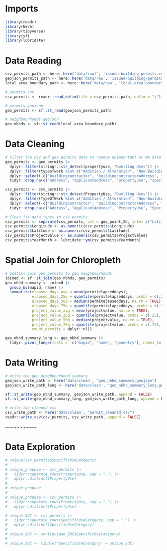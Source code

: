 
# Imports
```r
library(readr)
library(here)
library(tidyverse)
library(sf)
library(lubridate)
```

# Data Reading
```r
csv_permits_path <- here::here('data/raw/', 'issued-building-permits.csv')
geojson_permits_path <- here::here('data/raw', 'issued-building-permits.geojson')
local_area_boundary_path <- here::here('data/raw', 'local-area-boundary.geojson')

# permits csv
csv_permits <- readr::read_delim(file = csv_permits_path, delim = ";")

# permits geojson
geo_permits <- sf::st_read(geojson_permits_path)

# neighbourhoods geojson
geo_nbhds <- sf::st_read(local_area_boundary_path)
```

# Data Cleaning
```r

# Filter the csv and geo permits data to remove unimportant or NA data
geo_permits <- geo_permits |> 
  dplyr::filter(stringr::str_detect(propertyuse, "Dwelling Uses")) |>
  dplyr::filter(typeofwork %in% c("Addition / Alteration", "New Building")) |>
  dplyr::select(-c("buildingcontractor", "buildingcontractoraddress", "permitcategory")) |>
  tidyr::drop_na(c("address", "applicantaddress", "propertyuse", "specificusecategory", "geolocalarea", "geometry", "geo_point_2d"))

csv_permits <- csv_permits |> 
  dplyr::filter(stringr::str_detect(PropertyUse, "Dwelling Uses")) |>
  dplyr::filter(TypeOfWork %in% c("Addition / Alteration", "New Building")) |>
  dplyr::select(-c("BuildingContractor", "BuildingContractorAddress", "PermitCategory")) |>
  tidyr::drop_na(c("Address", "ApplicantAddress", "PropertyUse", "SpecificUseCategory", "GeoLocalArea", "geo_point_2d"))

# Clean fix data types in csv permits
csv_permits <- separate(csv_permits, col = geo_point_2d, into= c("Latitude","Longitude"), sep = ", ")
csv_permits$Longitude <- as.numeric(csv_permits$Longitude)
csv_permits$Latitude <- as.numeric(csv_permits$Latitude)
csv_permits$ProjectValue <- as.numeric(csv_permits$ProjectValue)
csv_permits$YearMonth <- lubridate::ym(csv_permits$YearMonth)

```
# Spatial Join for Chloropleth
```r
# Spatial join geo permits to geo neighbourhoods
joined <- sf::st_join(geo_nbhds, geo_permits)
geo_nbhd_summary <- joined |>
  group_by(mapid, name) |>
  summarize(elapsed_days_avg = mean(permitelapseddays),
            elapsed_days_25q = quantile(permitelapseddays, probs = c(.25), na.rm = TRUE),
            elapsed_days_50q = median(permitelapseddays, na.rm = TRUE),
            elapsed_days_75q = quantile(permitelapseddays, probs = c(.75), na.rm = TRUE),
            project_value_avg = mean(projectvalue, na.rm = TRUE),
            project_value_25q = quantile(projectvalue, probs = c(.25), na.rm = TRUE),
            project_value_50q = median(projectvalue, na.rm = TRUE),
            project_value_75q = quantile(projectvalue, probs = c(.75), na.rm = TRUE),
            count_permits = dplyr::n())

geo_nbhd_summary_long <- geo_nbhd_summary |>
  tidyr::pivot_longer(cols = -c("mapid", "name", "geometry"), names_to = "stat", values_to = "value")
```

# Data Writing
```r
# write the geo neighbourhood summary
geojson_write_path <- here('data/clean', "geo_nbhd_summary.geojson")
geojson_write_path_long <- here('data/clean', "geo_nbhd_summary_long.geojson")

sf::st_write(geo_nbhd_summary, geojson_write_path, append = FALSE)
sf::st_write(geo_nbhd_summary_long, geojson_write_path_long, append = FALSE)

# write the cleaned csv
csv_write_path <- here('data/clean', "permit_cleaned.csv")
readr::write_csv(csv_permits, csv_write_path, append = FALSE)
```

~~~~~~~~~~~

# Data Exploration
```r

# unique(csv_permits$SpecificUseCategory)
# 
# unique_propuse <- csv_permits |>
#   tidyr::separate_rows(PropertyUse, sep = ",") |>
#   dplyr::distinct(PropertyUse)
# 
# unique_propuse
# 
# unique_propuse <- csv_permits |>
#   tidyr::separate_rows(PropertyUse, sep = ",") |>
#   dplyr::distinct(PropertyUse)

# unique_SUC <- csv_permits |>
#   tidyr::separate_rows(SpecificUseCategory, sep = ",") |>
#   dplyr::distinct(SpecificUseCategory)
# 
# unique_SUC <- sort(unique_SUC$SpecificUseCategory)
# 
# unique_SUC <- tibble('SpecificUseCategory' = unique_SUC)
```